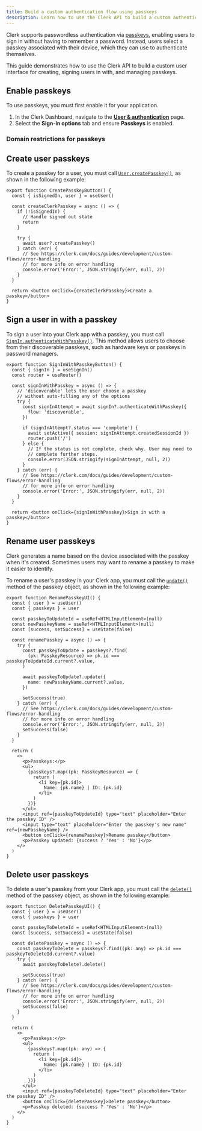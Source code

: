 ```yaml
---
title: Build a custom authentication flow using passkeys
description: Learn how to use the Clerk API to build a custom authentication flow using passkeys.
---
```


<Include src="_partials/custom-flows-callout" />

Clerk supports passwordless authentication via [passkeys](/docs/guides/configure/auth-strategies/sign-up-sign-in-options#passkeys), enabling users to sign in without having to remember a password. Instead, users select a passkey associated with their device, which they can use to authenticate themselves.

This guide demonstrates how to use the Clerk API to build a custom user interface for creating, signing users in with, and managing passkeys.

## Enable passkeys

To use passkeys, you must first enable it for your application.

1. In the Clerk Dashboard, navigate to the [**User & authentication**](https://dashboard.clerk.com/last-active?path=user-authentication/user-and-authentication) page.
1. Select the **Sign-in options** tab and ensure **Passkeys** is enabled.

### Domain restrictions for passkeys

<Include src="_partials/authentication/passkeys-restriction" />

## Create user passkeys

To create a passkey for a user, you must call [`User.createPasskey()`](/docs/references/javascript/user#create-passkey), as shown in the following example:

```tsx {{ filename: 'app/components/CustomCreatePasskeysButton.tsx' }}
export function CreatePasskeyButton() {
  const { isSignedIn, user } = useUser()

  const createClerkPasskey = async () => {
    if (!isSignedIn) {
      // Handle signed out state
      return
    }

    try {
      await user?.createPasskey()
    } catch (err) {
      // See https://clerk.com/docs/guides/development/custom-flows/error-handling
      // for more info on error handling
      console.error('Error:', JSON.stringify(err, null, 2))
    }
  }

  return <button onClick={createClerkPasskey}>Create a passkey</button>
}
```

## Sign a user in with a passkey

To sign a user into your Clerk app with a passkey, you must call [`SignIn.authenticateWithPasskey()`](/docs/references/javascript/sign-in#authenticate-with-passkey). This method allows users to choose from their discoverable passkeys, such as hardware keys or passkeys in password managers.

```tsx {{ filename: 'components/SignInWithPasskeyButton.tsx' }}
export function SignInWithPasskeyButton() {
  const { signIn } = useSignIn()
  const router = useRouter()

  const signInWithPasskey = async () => {
    // 'discoverable' lets the user choose a passkey
    // without auto-filling any of the options
    try {
      const signInAttempt = await signIn?.authenticateWithPasskey({
        flow: 'discoverable',
      })

      if (signInAttempt?.status === 'complete') {
        await setActive({ session: signInAttempt.createdSessionId })
        router.push('/')
      } else {
        // If the status is not complete, check why. User may need to
        // complete further steps.
        console.error(JSON.stringify(signInAttempt, null, 2))
      }
    } catch (err) {
      // See https://clerk.com/docs/guides/development/custom-flows/error-handling
      // for more info on error handling
      console.error('Error:', JSON.stringify(err, null, 2))
    }
  }

  return <button onClick={signInWithPasskey}>Sign in with a passkey</button>
}
```

## Rename user passkeys

Clerk generates a name based on the device associated with the passkey when it's created. Sometimes users may want to rename a passkey to make it easier to identify.

To rename a user's passkey in your Clerk app, you must call the [`update()`](/docs/references/javascript/types/passkey-resource#update) method of the passkey object, as shown in the following example:

```tsx {{ filename: 'components/RenamePasskeyUI.tsx' }}
export function RenamePasskeyUI() {
  const { user } = useUser()
  const { passkeys } = user

  const passkeyToUpdateId = useRef<HTMLInputElement>(null)
  const newPasskeyName = useRef<HTMLInputElement>(null)
  const [success, setSuccess] = useState(false)

  const renamePasskey = async () => {
    try {
      const passkeyToUpdate = passkeys?.find(
        (pk: PasskeyResource) => pk.id === passkeyToUpdateId.current?.value,
      )

      await passkeyToUpdate?.update({
        name: newPasskeyName.current?.value,
      })

      setSuccess(true)
    } catch (err) {
      // See https://clerk.com/docs/guides/development/custom-flows/error-handling
      // for more info on error handling
      console.error('Error:', JSON.stringify(err, null, 2))
      setSuccess(false)
    }
  }

  return (
    <>
      <p>Passkeys:</p>
      <ul>
        {passkeys?.map((pk: PasskeyResource) => {
          return (
            <li key={pk.id}>
              Name: {pk.name} | ID: {pk.id}
            </li>
          )
        })}
      </ul>
      <input ref={passkeyToUpdateId} type="text" placeholder="Enter the passkey ID" />
      <input type="text" placeholder="Enter the passkey's new name" ref={newPasskeyName} />
      <button onClick={renamePasskey}>Rename passkey</button>
      <p>Passkey updated: {success ? 'Yes' : 'No'}</p>
    </>
  )
}
```

## Delete user passkeys

To delete a user's passkey from your Clerk app, you must call the [`delete()`](/docs/references/javascript/types/passkey-resource#delete) method of the passkey object, as shown in the following example:

```tsx {{ filename: 'components/DeletePasskeyUI.tsx' }}
export function DeletePasskeyUI() {
  const { user } = useUser()
  const { passkeys } = user

  const passkeyToDeleteId = useRef<HTMLInputElement>(null)
  const [success, setSuccess] = useState(false)

  const deletePasskey = async () => {
    const passkeyToDelete = passkeys?.find((pk: any) => pk.id === passkeyToDeleteId.current?.value)
    try {
      await passkeyToDelete?.delete()

      setSuccess(true)
    } catch (err) {
      // See https://clerk.com/docs/guides/development/custom-flows/error-handling
      // for more info on error handling
      console.error('Error:', JSON.stringify(err, null, 2))
      setSuccess(false)
    }
  }

  return (
    <>
      <p>Passkeys:</p>
      <ul>
        {passkeys?.map((pk: any) => {
          return (
            <li key={pk.id}>
              Name: {pk.name} | ID: {pk.id}
            </li>
          )
        })}
      </ul>
      <input ref={passkeyToDeleteId} type="text" placeholder="Enter the passkey ID" />
      <button onClick={deletePasskey}>Delete passkey</button>
      <p>Passkey deleted: {success ? 'Yes' : 'No'}</p>
    </>
  )
}
```
